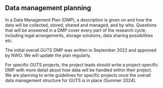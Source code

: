 ## Data management planning

In a Data Management Plan (DMP), a description is given on and how the data will be collected, stored, shared and managed, and by who. Questions that will be answered in a DMP cover every part of the research cycle, including legal arrangements, storage solutions, data sharing possibilities etc.

The initial overall GUTS DMP was written in September 2022 and approved by NWO. We will update the plan regularly.

For specific GUTS projects, the project leads should write a project-specific DMP with more detail about how data will be handled within their project. We are planning to write guidelines for specific projects once the overall data management structure for GUTS is in place (Summer 2024).
